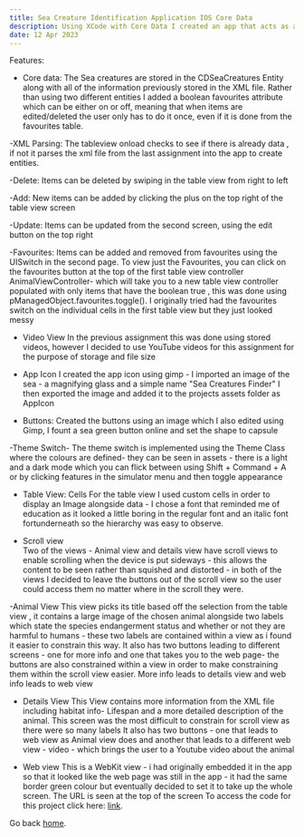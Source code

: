 ```yaml
---
title: Sea Creature Identification Application IOS Core Data
description: Using XCode with Core Data I created an app that acts as a lookup tool for Sea creatures. There are preloaded sea creatures and the user can then add update or delete the sea creatures as they wish
date: 12 Apr 2023
---
```







Features:

- Core data:
The Sea creatures are stored in the CDSeaCreatures Entity along with all of the information previously stored in the  XML file. Rather than using two different entities I added a boolean favourites attribute which can be either on or off, meaning that when items are edited/deleted the user only has to do it once, even if it is done from the favourites table.

-XML Parsing:
The tableview onload checks to see if there is already data , if not it parses the xml file from the last assignment into the app to create entities.

-Delete:
Items can be deleted by swiping in the table view from right to left

-Add:
New items can be added by clicking the plus on the top right of the table view screen

-Update:
Items can be updated from the second screen, using the edit button on the top right

-Favourites:
Items can be added and removed from favourites using the UISwitch in the second page. To view just the Favourites, you can click on the favourites button at the top of the first table view controller AnimalViewController- which will take you to a new table view controller populated with only items that have the boolean true , this was done using pManagedObject.favourites.toggle(). I originally tried had the favourites switch on the individual cells in the first table view but they just looked messy

- Video View 
In the previous assignment this was done using stored videos, however I decided to use YouTube videos for this assignment for the purpose of storage and file size

- App Icon
I created the app icon using gimp - I imported an image of the sea - a magnifying glass and a simple name  "Sea Creatures Finder" I then exported the image and added it to  the projects assets folder as AppIcon 

- Buttons:
Created the buttons using an image which I also edited using Gimp, I fount a sea green button online and set the shape to capsule

-Theme Switch-
The theme switch is implemented using the Theme Class where the colours are defined- they can be seen in assets - there is a light and a dark mode which you can flick between using Shift + Command + A or by clicking features in the simulator menu and then toggle appearance 

- Table View: Cells
For the table view I used custom cells in order to display an Image alongside data - I chose a font that reminded me of education as it looked a little boring in the regular font and an italic font fortunderneath so the hierarchy was easy to observe. 

- Scroll view   
Two of the views - Animal view and details view have scroll views to enable scrolling when the device is put sideways - this allows the content to be seen rather than squished and distorted - in both of the views I decided to leave the buttons out of the scroll view so the user could access them no matter where in the scroll they were.

-Animal View 
This view picks its title based off the selection from the table view , it contains a large image of the chosen animal alongside two labels which state the species  endangerment status and whether or not they are harmful to humans - these two labels are contained within a view as i found it easier to constrain this way. It also has two buttons leading to different screens - one for more info and one that takes you to the web page- the buttons are also constrained within a view in order to make constraining them within the scroll view easier. More info leads to details view and web info leads to web view

- Details View 
This View contains more information from the XML file including habitat info- Lifespan and a more detailed description of the animal. This screen was the most difficult to constrain for scroll view as there were so many labels It also has two buttons - one that leads to web view as Animal view does and another that leads to a different web view - video - which brings the user to a Youtube video about the animal 

- Web view 
This is a WebKit view - i had originally embedded it in the app so that it looked like the web page was still in the app - it had the same border green colour but eventually decided to set it to take up the whole screen. The URL is seen at the top of the screen 
To access the code for this project click here: [link](https://github.com/Melxnie98/SeaCreaturesCoreData).

Go back [home](/).
